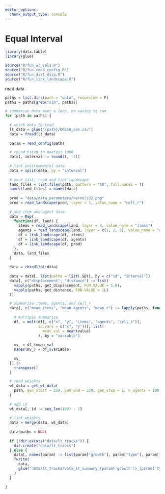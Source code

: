 ```yaml
---
editor_options: 
  chunk_output_type: console
---
```


# Equal Interval

```r
library(data.table)
library(glue)

source("R/fun_wt_vals.R")
source("R/fun_read_config.R")
source("R/fun_dist_disp.R")
source("R/fun_link_landscape.R")
```

read data

```r
paths = list.dirs(path = "data", recursive = F)
paths = paths[grep("sim", paths)]
```

```r
# summarise data over a loop, no saving to ram
for (path in paths) {
  
  # which data to read
  lt_data = glue("{path}/00250_pos.csv")
  data = fread(lt_data)
  
  param = read_config(path)

  # round tstep to nearest 1000
  data[, interval := round(t, -3)]
  
  # link environmental data
  data = split(data, by = "interval")
  
  # over list, read and link landscape
  land_files = list.files(path, pattern = "t0", full.names = T)
  names(land_files) = names(data)
  
  prod = "data/data_parameters/kernels32.png"
  prod = read_landscape(prod, layer = 1, value_name = "cell_r")
  
  # add item and agent data
  data = Map(
    function(df, land) {
      items = read_landscape(land, layer = 4, value_name = "items")
      agents = read_landscape(land, layer = c(1, 2, 3), value_name = "agents")
      df = link_landscape(df, items)
      df = link_landscape(df, agents)
      df = link_landscape(df, prod)
    },
    data, land_files
  )
  
  data = rbindlist(data)
  
  data = data[, list(paths = list(.SD)), by = c("id", "interval")]
  data[, c("displacement", "distance") := list(
    vapply(paths, get_displacement, FUN.VALUE = 1.0),
    vapply(paths, get_distance, FUN.VALUE = 1L)
  )]

  # summarise items, agents, and cell_r
  data[, c("mean_items", "mean_agents", "mean_r") := lapply(paths, function(df) {
    
    # multiple summarise
    df_ = melt(df[, c("x", "y", "items", "agents", "cell_r")], 
               id.vars = c("x", "y"))[, list(
                 mean_val = mean(value)
               ), by = "variable"]
    
    mv_ = df_$mean_val
    names(mv_) = df_$variable
    
    mv_
  }) |>
    transpose()
  ]

  # read weights
  wt_data = get_wt_data(
    path, gen_start = 250, gen_end = 250, gen_step = 1, n_agents = 100, gen_add = NULL
  )
  
  # add id
  wt_data[, id := seq_len(100) - 1]
  
  # link weights
  data = merge(data, wt_data)
  
  data$paths = NULL
  
  if (!dir.exists("data/lt_tracks")) {
    dir.create("data/lt_tracks")
  } else {
    data[, names(param) := list(param["growth"], param["type"], param["rep_"])]
    fwrite(
      data,
      glue("data/lt_tracks/data_lt_summary_{param['growth']}_{param['type']}_{param['rep_']}.csv")
    )
  }

}
```
